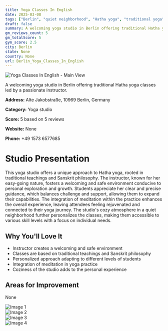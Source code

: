 ```yaml
---
title: Yoga Classes In English
date: 2025-03-08
tags: ["Berlin", "quiet neighborhood", "Hatha yoga", "traditional yoga", "welcoming atmosphere", "personalized experience", "Berlin"]  
draft: false
summary: A welcoming yoga studio in Berlin offering traditional Hatha yoga classes led by a passionate instructor.
gm_reviews_count: 5
gm_totalScore: 5
gym_score: 2.5
city: Berlin
state: None
country: None
url: Berlin_Yoga_Classes_In_English
---
```


<div className="aspect-[16/9] relative my-8">
  <img 
    src="https://lh5.googleusercontent.com/p/AF1QipOnZix8sGKu5qX5jr7WSdNaOMVOKoDIEtQTbzcm=w1920-h1080-k-no"
    alt="Yoga Classes In English - Main View"
    className="object-cover absolute inset-0 w-full h-full rounded-lg"
  />
</div>

A welcoming yoga studio in Berlin offering traditional Hatha yoga classes led by a passionate instructor.

**Address:** Alte Jakobstraße, 10969 Berlin, Germany

**Category:** Yoga studio

**Score:** 5 based on 5 reviews

**Website:** None

**Phone:** +49 1573 6577685

# Studio Presentation

This yoga studio offers a unique approach to Hatha yoga, rooted in traditional teachings and Sanskrit philosophy. The instructor, known for her easy-going nature, fosters a welcoming and safe environment conducive to personal exploration and growth. Students appreciate her clear and precise guidance, which balances challenge and support, allowing them to expand their capabilities. The integration of meditation within the practice enhances the overall experience, leaving attendees feeling rejuvenated and connected to their yoga journey. The studio's cozy atmosphere in a quiet neighborhood further personalizes the classes, making them accessible to various skill levels with a focus on individual needs.

## Why You'll Love It

- Instructor creates a welcoming and safe environment
- Classes are based on traditional teachings and Sanskrit philosophy
- Personalized approach adapting to different levels of students
- Integration of meditation in yoga practice
- Coziness of the studio adds to the personal experience

## Areas for Improvement

None

<div className="grid grid-cols-1 xl:grid-cols-2 gap-4 my-8">
<div className="aspect-[4/3] relative"><img src="https://lh5.googleusercontent.com/p/AF1QipNf8XFyYf9nlqkxVPb4iAA3emw8eibzarDWoyXt=w1920-h1080-k-no" alt="Image 1" className="object-cover absolute inset-0 w-full h-full rounded-lg" /></div>
<div className="aspect-[4/3] relative"><img src="https://lh5.googleusercontent.com/p/AF1QipPCId4Xd7k4et4SIL4MqeKTKs3nYSBMJislqEPo=w1920-h1080-k-no" alt="Image 2" className="object-cover absolute inset-0 w-full h-full rounded-lg" /></div>
<div className="aspect-[4/3] relative"><img src="https://streetviewpixels-pa.googleapis.com/v1/thumbnail?panoid=XuDd8yd-QRptr5IcoOaabw&cb_client=maps_sv.tactile.gps&w=203&h=100&yaw=294.39667&pitch=0&thumbfov=100" alt="Image 3" className="object-cover absolute inset-0 w-full h-full rounded-lg" /></div>
<div className="aspect-[4/3] relative"><img src="https://lh5.googleusercontent.com/p/AF1QipOnZix8sGKu5qX5jr7WSdNaOMVOKoDIEtQTbzcm=w1920-h1080-k-no" alt="Image 4" className="object-cover absolute inset-0 w-full h-full rounded-lg" /></div>
</div>
